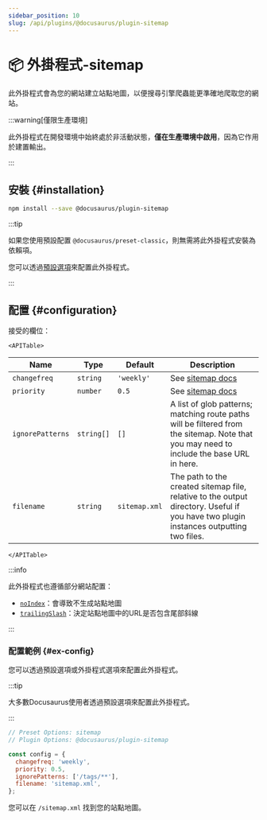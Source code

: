 ```yaml
---
sidebar_position: 10
slug: /api/plugins/@docusaurus/plugin-sitemap
---
```


# 📦 外掛程式-sitemap


此外掛程式會為您的網站建立站點地圖，以便搜尋引擎爬蟲能更準確地爬取您的網站。

:::warning[僅限生產環境]

此外掛程式在開發環境中始終處於非活動狀態，**僅在生產環境中啟用**，因為它作用於建置輸出。

:::

## 安裝 {#installation}

```bash npm2yarn
npm install --save @docusaurus/plugin-sitemap
```

:::tip

如果您使用預設配置 `@docusaurus/preset-classic`，則無需將此外掛程式安裝為依賴項。

您可以透過[預設選項](../../using-plugins.mdx#docusauruspreset-classic)來配置此外掛程式。

:::

## 配置 {#configuration}

接受的欄位：

```mdx-code-block
<APITable>
```

| Name | Type | Default | Description |
| --- | --- | --- | --- |
| `changefreq` | `string` | `'weekly'` | See [sitemap docs](https://www.sitemaps.org/protocol.html#xmlTagDefinitions) |
| `priority` | `number` | `0.5` | See [sitemap docs](https://www.sitemaps.org/protocol.html#xmlTagDefinitions) |
| `ignorePatterns` | `string[]` | `[]` | A list of glob patterns; matching route paths will be filtered from the sitemap. Note that you may need to include the base URL in here. |
| `filename` | `string` | `sitemap.xml` | The path to the created sitemap file, relative to the output directory. Useful if you have two plugin instances outputting two files. |

```mdx-code-block
</APITable>
```

:::info

此外掛程式也遵循部分網站配置：

- [`noIndex`](../docusaurus.config.js.mdx#noIndex)：會導致不生成站點地圖
- [`trailingSlash`](../docusaurus.config.js.mdx#trailingSlash)：決定站點地圖中的URL是否包含尾部斜線

:::

### 配置範例 {#ex-config}

您可以透過預設選項或外掛程式選項來配置此外掛程式。

:::tip

大多數Docusaurus使用者透過預設選項來配置此外掛程式。

:::

```js config-tabs
// Preset Options: sitemap
// Plugin Options: @docusaurus/plugin-sitemap

const config = {
  changefreq: 'weekly',
  priority: 0.5,
  ignorePatterns: ['/tags/**'],
  filename: 'sitemap.xml',
};
```

您可以在 `/sitemap.xml` 找到您的站點地圖。